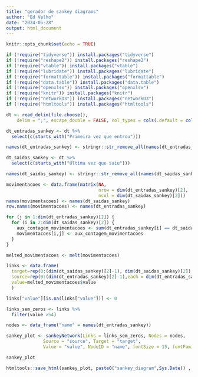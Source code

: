 ---
title: "gerador de sankey diagrams"
author: "Ed Velho"
date: "2024-05-28"
output: html_document
---

```{r setup, include=FALSE}
knitr::opts_chunk$set(echo = TRUE)
```

```{r bibliotecas, echo=FALSE}

if (!require("tidyverse")) install.packages("tidyverse")
if (!require("reshape2")) install.packages("reshape2")
if (!require("vtable")) install.packages("vtable")
if (!require("lubridate")) install.packages("lubridate")
if (!require("formattable")) install.packages("formattable")
if (!require("data.table")) install.packages("data.table")
if (!require("openxlsx")) install.packages("openxlsx")
if (!require("knitr")) install.packages("knitr")
if (!require("networkD3")) install.packages("networkD3")
if (!require("htmltools")) install.packages("htmltools")
```

```{r carga de dados}
dt <- read_delim(file.choose(), 
    delim = ";", escape_double = FALSE, col_types = cols(.default = col_datetime(format = "%Y-%m-%d %H:%M:%S")))
```
```{r sankey_tratamento_de_dados}

dt_entradas_sankey <- dt %>% 
  select(c(starts_with("Primeira vez que entrou")))

names(dt_entradas_sankey) <- stringr::str_remove_all(names(dt_entradas_sankey),"Primeira vez que entrou na fase " )

dt_saidas_sankey <- dt %>% 
  select(c(starts_with("Última vez que saiu")))

names(dt_saidas_sankey) <- stringr::str_remove_all(names(dt_saidas_sankey),"Última vez que saiu da fase " )

movimentacoes <- data.frame(matrix(NA, 
                                   nrow = dim(dt_entradas_sankey)[2], 
                                   ncol = dim(dt_saidas_sankey)[2]))
names(movimentacoes) <- names(dt_saidas_sankey)
row.names(movimentacoes) <- names(dt_entradas_sankey)

for (j in 1:dim(dt_entradas_sankey)[2]) {
  for (i in 2:dim(dt_saidas_sankey)[2]) {
    aux_contagem_movimentacoes <- sum(dt_entradas_sankey[i] == dt_saidas_sankey[j], na.rm = TRUE )
    movimentacoes[i,j] <- aux_contagem_movimentacoes
  }
}

melted_movimentacoes <- melt(movimentacoes)
```


```{r sankey_chart}

links <- data.frame(
  target=rep(0:(dim(dt_saidas_sankey)[2]-1), dim(dt_saidas_sankey)[2]), 
  source=rep(0:(dim(dt_entradas_sankey)[2]-1),each = dim(dt_entradas_sankey)[2]), 
  value=melted_movimentacoes$value
  )

links["value"][is.na(links["value"])] <- 0

links_sem_zeros <- links %>% 
  filter(value >54)

nodes <- data_frame("name" = names(dt_entradas_sankey))

sankey_plot <- sankeyNetwork(Links = links_sem_zeros, Nodes = nodes,
              Source = "source", Target = "target",
              Value = "value", NodeID = "name", fontSize = 15, fontFamily = "sans-serif")

sankey_plot

htmltools::save_html(sankey_plot, paste0("sankey_diagram",Sys.Date() ,'.html'))

```

